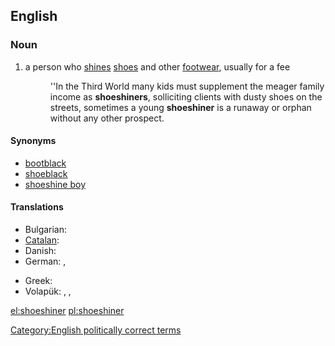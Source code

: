 ==English==

===Noun===
{{en-noun}}

# a person who [[shine]]s [[shoe]]s and other [[footwear]], usually for a fee
#: ''In the Third World many kids must supplement the meager family income as '''shoeshiners''', solliciting clients with dusty shoes on the streets, sometimes a young '''shoeshiner''' is a runaway or orphan without any other prospect.

====Synonyms====
* [[bootblack]]
* [[shoeblack]]
* [[shoeshine boy]]

====Translations====
{{trans-top|a person who shines shoes and other footwear, usually for a fee}}
* Bulgarian: {{t|bg|ваксаджия|sc=Cyrl}}
* [[Catalan]]: {{t+|ca|enllustrador de sabates|m}}
* Danish: {{t|da|skopudser|c}}
* German: {{t|de|Schuhputzer|m}}, {{t|de|Schuhputzerin|f}}
{{trans-mid}}
* Greek: {{t+|el|λούστρος|m|tr=loustros}}
* Volapük: {{qualifier|♂♀}} {{t|vo|jukilekluinan}}, {{qualifier|♂}} {{t|vo|jukihilekluinan}}, {{qualifier|♀}} {{t|vo|jukijilekluinan}}
{{trans-bottom}}

[[Category:English politically correct terms]]

[[el:shoeshiner]]
[[pl:shoeshiner]]